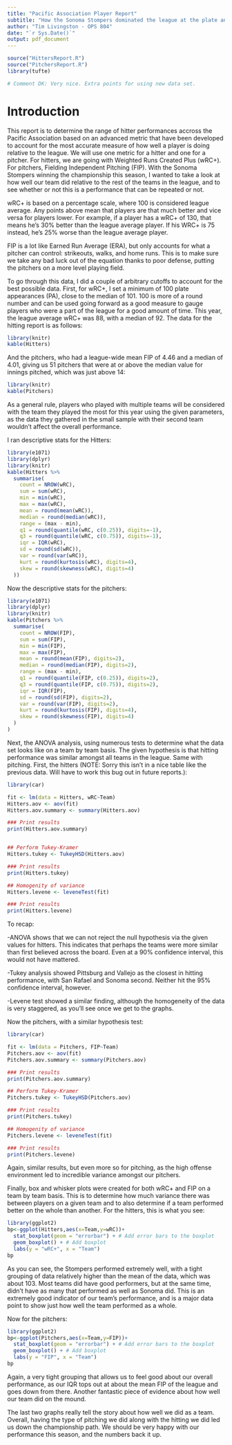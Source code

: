 ```yaml
---
title: "Pacific Association Player Report"
subtitle: "How the Sonoma Stompers dominated the league at the plate and on the mound"
author: "Tim Livingston - OPS 804"
date: "`r Sys.Date()`"
output: pdf_document
---
```


```r
source("HittersReport.R")
source("PitchersReport.R")
library(tufte)

# Comment DK: Very nice. Extra points for using new data set.
```

# Introduction

This report is to determine the range of hitter performances accross the Pacific Association based on an advanced metric that have been developed to account for the most accurate measure of how well a player is doing relative to the league. We will use one metric for a hitter and one for a pitcher. For hitters, we are going with Weighted Runs Created Plus (wRC+). For pitchers, Fielding Independent Pitching (FIP). With the Sonoma Stompers winning the championship this season, I wanted to take a look at how well our team did relative to the rest of the teams in the league, and to see whether or not this is a performance that can be repeated or not.

wRC+ is based on a percentage scale, where 100 is considered league average. Any points above mean that players are that much better and vice versa for players lower. For example, if a player has a wRC+ of 130, that means he's 30% better than the league average player. If his WRC+ is 75 instead, he's 25% worse than the league average player. 

FIP is a lot like Earned Run Average (ERA), but only accounts for what a pitcher can control: strikeouts, walks, and home runs. This is to make sure we take any bad luck out of the equation thanks to poor defense, putting the pitchers on a more level playing field. 

To go through this data, I did a couple of arbitrary cutoffs to account for the best possible data. First, for wRC+, I set a minimum of 100 plate appearances (PA), close to the median of 101. 100 is more of a round number and can be used going forward as a good measure to gauge players who were a part of the league for a good amount of time. This year, the league average wRC+ was 88, with a median of 92. The data for the hitting report is as follows:

```r
library(knitr)
kable(Hitters)
```

And the pitchers, who had a league-wide mean FIP of 4.46 and a median of 4.01, giving us 51 pitchers that were at or above the median value for innings pitched, which was just above 14:

```r
library(knitr)
kable(Pitchers)
```

As a general rule, players who played with multiple teams will be considered with the team they played the most for this year using the given parameters, as the data they gathered in the small sample with their second team wouldn't affect the overall performance. 

I ran descriptive stats for the Hitters:

```r
library(e1071)
library(dplyr)
library(knitr)
kable(Hitters %>%
  summarise(
    count = NROW(wRC),
    sum = sum(wRC),
    min = min(wRC),
    max = max(wRC),
    mean = round(mean(wRC)),
    median = round(median(wRC)),
    range = (max - min),
    q1 = round(quantile(wRC, c(0.25)), digits=-1),
    q3 = round(quantile(wRC, c(0.75)), digits=-1),
    iqr = IQR(wRC),
    sd = round(sd(wRC)),
    var = round(var(wRC)),
    kurt = round(kurtosis(wRC), digits=4),
    skew = round(skewness(wRC), digits=4)
  ))
```

Now the descriptive stats for the pitchers:

```r
library(e1071)
library(dplyr)
library(knitr)
kable(Pitchers %>%
  summarise(
    count = NROW(FIP),
    sum = sum(FIP),
    min = min(FIP),
    max = max(FIP),
    mean = round(mean(FIP), digits=2),
    median = round(median(FIP), digits=2),
    range = (max - min),
    q1 = round(quantile(FIP, c(0.25)), digits=2),
    q3 = round(quantile(FIP, c(0.75)), digits=2),
    iqr = IQR(FIP),
    sd = round(sd(FIP), digits=2),
    var = round(var(FIP), digits=2),
    kurt = round(kurtosis(FIP), digits=4),
    skew = round(skewness(FIP), digits=4)
  )
)
```

Next, the ANOVA analysis, using numerous tests to determine what the data set looks like on a team by team basis. The given hypothesis is that hitting performance was similar amongst all teams in the league. Same with pitching. First, the hitters (NOTE: Sorry this isn't in a nice table like the previous data. Will have to work this bug out in future reports.):

```r
library(car)

fit <- lm(data = Hitters, wRC~Team)
Hitters.aov <- aov(fit)
Hitters.aov.summary <- summary(Hitters.aov)

### Print results
print(Hitters.aov.summary)


## Perform Tukey-Kramer
Hitters.tukey <- TukeyHSD(Hitters.aov)

### Print results
print(Hitters.tukey)

## Homogenity of variance
Hitters.levene <- leveneTest(fit)

### Print results
print(Hitters.levene)

```

To recap:

-ANOVA shows that we can not reject the null hypothesis via the given values for hitters. This indicates that perhaps the teams were more similar than first believed across the board. Even at a 90% confidence interval, this would not have mattered.

-Tukey analysis showed Pittsburg and Vallejo as the closest in hitting performance, with San Rafael and Sonoma second. Neither hit the 95% confidence interval, however.

-Levene test showed a similar finding, although the homogeneity of the data is very staggered, as you'll see once we get to the graphs.
  
Now the pitchers, with a similar hypothesis test:

```r
library(car)

fit <- lm(data = Pitchers, FIP~Team)
Pitchers.aov <- aov(fit)
Pitchers.aov.summary <- summary(Pitchers.aov)

### Print results
print(Pitchers.aov.summary)

## Perform Tukey-Kramer
Pitchers.tukey <- TukeyHSD(Pitchers.aov)

### Print results
print(Pitchers.tukey)

## Homogenity of variance
Pitchers.levene <- leveneTest(fit)

### Print results
print(Pitchers.levene)

```

Again, similar results, but even more so for pitching, as the high offense environment led to incredible variance amongst our pitchers.

Finally, box and whisker plots were created for both wRC+ and FIP on a team by team basis. This is to determine how much variance there was between players on a given team and to also determine if a team performed better on the whole than another. For the hitters, this is what you see:

```r
library(ggplot2)
bp<-ggplot(Hitters,aes(x=Team,y=wRC))+
  stat_boxplot(geom = "errorbar") + # Add error bars to the boxplot
  geom_boxplot() + # Add boxplot
  labs(y = "wRC+", x = "Team")
bp
```

As you can see, the Stompers performed extremely well, with a tight grouping of data relatively higher than the mean of the data, which was about 103. Most teams did have good performers, but at the same time, didn't have as many that performed as well as Sonoma did. This is an extremely good indicator of our team's performance, and is a major data point to show just how well the team performed as a whole.

Now for the pitchers:

```r
library(ggplot2)
bp<-ggplot(Pitchers,aes(x=Team,y=FIP))+
  stat_boxplot(geom = "errorbar") + # Add error bars to the boxplot
  geom_boxplot() + # Add boxplot
  labs(y = "FIP", x = "Team")
bp
```

Again, a very tight grouping that allows us to feel good about our overall performance, as our IQR tops out at about the mean FIP of the league and goes down from there. Another fantastic piece of evidence about how well our team did on the mound.

The last two graphs really tell the story about how well we did as a team. Overall, having the type of pitching we did along with the hitting we did led us down the championship path. We should be very happy with our performance this season, and the numbers back it up.